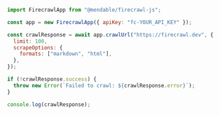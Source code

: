 ```js Node
import FirecrawlApp from "@mendable/firecrawl-js";

const app = new FirecrawlApp({ apiKey: "fc-YOUR_API_KEY" });

const crawlResponse = await app.crawlUrl("https://firecrawl.dev", {
  limit: 100,
  scrapeOptions: {
    formats: ["markdown", "html"],
  },
});

if (!crawlResponse.success) {
  throw new Error(`Failed to crawl: ${crawlResponse.error}`);
}

console.log(crawlResponse);
```
